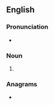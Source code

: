 {{also|Joes|Joe's}}
==English==

===Pronunciation===
* {{rhymes|en|əʊz|s=1}}

===Noun===
{{head|en|noun form}}

# {{plural of|en|joe}}

===Anagrams===
* {{anagrams|en|a=ejos|JeOS|Jose|sjoe}}